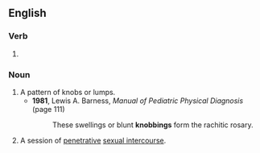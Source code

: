 ==English==

===Verb===
{{head|en|verb form}}

# {{present participle of|en|knob|nocat=1}}

===Noun===
{{en-noun}}

# A pattern of knobs or lumps.
#* '''1981''', Lewis A. Barness, ''Manual of Pediatric Physical Diagnosis'' (page 111)
#*: These swellings or blunt '''knobbings''' form the rachitic rosary.
# {{lb|en|UK|vulgar|slang}} A session of [[penetrative]] [[sexual intercourse]].